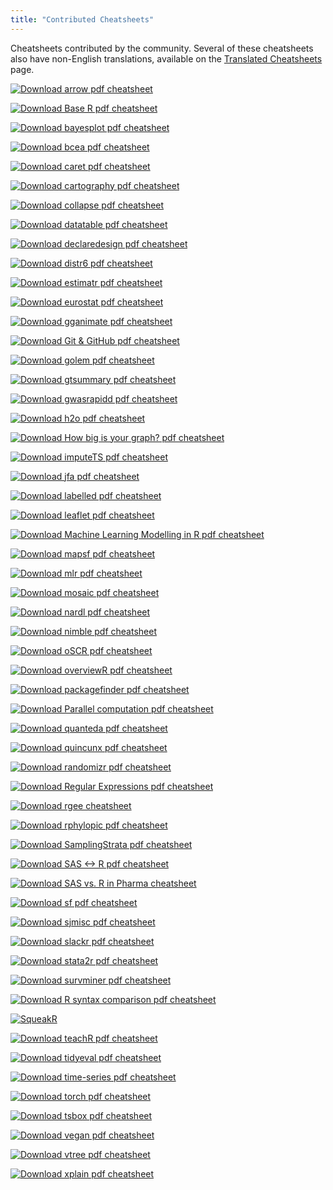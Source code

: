 ```yaml
---
title: "Contributed Cheatsheets"
---
```


Cheatsheets contributed by the community.
Several of these cheatsheets also have non-English translations, available on the [Translated Cheatsheets](translations.html) page.

::: {layout-ncol="3" layout-valign="bottom"}
[![arrow](pngs/arrow.png){alt="Download arrow pdf cheatsheet"}](arrow.pdf)

[![Base R](pngs/base-r.png){alt="Download Base R pdf cheatsheet"}](base-r.pdf)

[![bayesplot](pngs/bayesplot.png){alt="Download bayesplot pdf cheatsheet"}](bayesplot.pdf)

[![bcea](pngs/bcea.png){alt="Download bcea pdf cheatsheet"}](bcea.pdf)

[![caret](pngs/caret.png){alt="Download caret pdf cheatsheet"}](caret.pdf)

[![cartography](pngs/cartography.png){alt="Download cartography pdf cheatsheet"}](cartography.pdf)

[![collapse](pngs/collapse.png){alt="Download collapse pdf cheatsheet"}](collapse.pdf)

[![datatable](pngs/datatable.png){alt="Download datatable pdf cheatsheet"}](datatable.pdf)

[![declaredesign](pngs/declaredesign.png){alt="Download declaredesign pdf cheatsheet"}](declaredesign.pdf)

[![distr6](pngs/distr6.png){alt="Download distr6 pdf cheatsheet"}](distr6.pdf)

[![estimatr](pngs/estimatr.png){alt="Download estimatr pdf cheatsheet"}](estimatr.pdf)

[![eurostat](pngs/eurostat.png){alt="Download eurostat pdf cheatsheet"}](eurostat.pdf)

[![gganimate](pngs/gganimate.png){alt="Download gganimate pdf cheatsheet"}](gganimate.pdf)

[![Git & GitHub](pngs/git-github.png){alt="Download Git & GitHub pdf cheatsheet"}](git-github.pdf)

[![golem](pngs/golem.png){alt="Download golem pdf cheatsheet"}](golem.pdf)

[![gtsummary](pngs/gtsummary.png){alt="Download gtsummary pdf cheatsheet"}](gtsummary.pdf)

[![gwasrapidd](pngs/gwasrapidd.png){alt="Download gwasrapidd pdf cheatsheet"}](gwasrapidd.pdf)

[![h2o](pngs/h2o.png){alt="Download h2o pdf cheatsheet"}](h2o.pdf)

[![How big is your graph?](pngs/how-big-is-your-graph.png){alt="Download How big is your graph? pdf cheatsheet"}](how-big-is-your-graph.pdf)

[![imputeTS](pngs/imputeTS.png){alt="Download imputeTS pdf cheatsheet"}](imputeTS.pdf)

[![jfa](pngs/jfa.png){alt="Download jfa pdf cheatsheet"}](jfa.pdf)

[![labelled](pngs/labelled.png){alt="Download labelled pdf cheatsheet"}](labelled.pdf)

[![leaflet](pngs/leaflet.png){alt="Download leaflet pdf cheatsheet"}](leaflet.pdf)

[![Machine learning modelling in R](pngs/Machine%20Learning%20Modelling%20in%20R.png){alt="Download Machine Learning Modelling in R pdf cheatsheet"}](Machine%20Learning%20Modelling%20in%20R.pdf)

[![mapsf](pngs/mapsf.png){alt="Download mapsf pdf cheatsheet"}](mapsf.pdf)

[![mlr](pngs/mlr.png){alt="Download mlr pdf cheatsheet"}](mlr.pdf)

[![mosaic](pngs/mosaic.png){alt="Download mosaic pdf cheatsheet"}](mosaic.pdf)

[![nardl](pngs/nardl.png){alt="Download nardl pdf cheatsheet"}](nardl.pdf)

[![nimble](pngs/nimble.png){alt="Download nimble pdf cheatsheet"}](nimble.pdf)

[![oSCR](pngs/oSCR.png){alt="Download oSCR pdf cheatsheet"}](oSCR.pdf)

[![overviewR](pngs/overviewR.png){alt="Download overviewR pdf cheatsheet"}](overviewR.pdf)

[![packagefinder](pngs/packagefinder.png){alt="Download packagefinder pdf cheatsheet"}](packagefinder.pdf)

[![Parallel computation](pngs/parallel_computation.png){alt="Download Parallel computation pdf cheatsheet"}](parallel_computation.pdf)

[![quanteda](pngs/quanteda.png){alt="Download quanteda pdf cheatsheet"}](quanteda.pdf)

[![quincunx](pngs/quincunx.png){alt="Download quincunx pdf cheatsheet"}](quincunx.pdf)

[![randomizr](pngs/randomizr.png){alt="Download randomizr pdf cheatsheet"}](randomizr.pdf)

[![Regular Expressions](pngs/regular-expressions.png){alt="Download Regular Expressions pdf cheatsheet"}](regex.pdf)

[![rgee](pngs/rgee.png){alt="Download rgee cheatsheet"}](rgee.pdf)

[![rphylopic](pngs/rphylopic.png){alt="Download rphylopic pdf cheatsheet"}](rphylopic.pdf)

[![SamplingStrata](pngs/SamplingStrata.png){alt="Download SamplingStrata pdf cheatsheet"}](SamplingStrata.pdf)

[![SAS \<-\> R](pngs/sas-r.png){alt="Download SAS <-> R pdf cheatsheet"}](sas-r.pdf)

[![SASvsRinPharma](pngs/SASvsRinPharma.png){alt="Download SAS vs. R in Pharma cheatsheet"}](SASvsRinPharma.pdf)

[![sf](pngs/sf.png){alt="Download sf pdf cheatsheet"}](sf.pdf)

[![sjmisc](pngs/sjmisc.png){alt="Download sjmisc pdf cheatsheet"}](sjmisc.pdf)

[![slackr](pngs/slackr.png){alt="Download slackr pdf cheatsheet"}](slackr.pdf)

[![stata2r](pngs/stata2r.png){alt="Download stata2r pdf cheatsheet"}](stata2r.pdf)

[![survminer](pngs/survminer.png){alt="Download survminer pdf cheatsheet"}](survminer.pdf)

[![R syntax comparison](pngs/syntax.png){alt="Download R syntax comparison pdf cheatsheet"}](syntax.pdf)

[![SqueakR](pngs/SqueakR.png){alt="SqueakR"}](SqueakR.pdf)

[![teachR](pngs/teachR.png){alt="Download teachR pdf cheatsheet"}](teachR.pdf)

[![tidyeval](pngs/tidyeval.png){alt="Download tidyeval pdf cheatsheet"}](tidyeval.pdf)

[![time-series](pngs/time-series.png){alt="Download time-series pdf cheatsheet"}](time-series.pdf)

[![torch](pngs/torch.png){alt="Download torch pdf cheatsheet"}](torch.pdf)

[![tsbox](pngs/tsbox.png){alt="Download tsbox pdf cheatsheet"}](tsbox.pdf)

[![vegan](pngs/vegan.png){alt="Download vegan pdf cheatsheet"}](vegan.pdf)

[![vtree](pngs/vtree.png){alt="Download vtree pdf cheatsheet"}](vtree.pdf)

[![xplain](pngs/xplain.png){alt="Download xplain pdf cheatsheet"}](xplain.pdf)
:::
